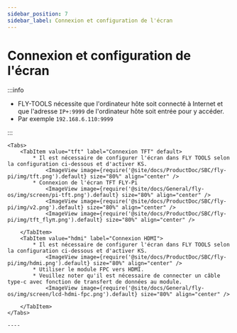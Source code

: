 ```yaml
---
sidebar_position: 7
sidebar_label: Connexion et configuration de l'écran
---
```







# Connexion et configuration de l'écran

:::info

* FLY-TOOLS nécessite que l'ordinateur hôte soit connecté à Internet et que l'adresse `IP+:9999` de l'ordinateur hôte soit entrée pour y accéder.
* Par exemple `192.168.6.110:9999`

:::


    <Tabs>
        <TabItem value="tft" label="Connexion TFT" default>
            * Il est nécessaire de configurer l'écran dans FLY TOOLS selon la configuration ci-dessous et d'activer KS.
                <ImageView image={require('@site/docs/ProductDoc/SBC/fly-pi/img/tft.png').default} size="80%" align="center" />
            * Connexion de l'écran TFT FLY-Pi
                <ImageView image={require('@site/docs/General/fly-os/img/screen/pi-tft.png').default} size="80%" align="center" />
                <ImageView image={require('@site/docs/ProductDoc/SBC/fly-pi/img/v2.png').default} size="80%" align="center" />
                <ImageView image={require('@site/docs/ProductDoc/SBC/fly-pi/img/tft_flyπ.png').default} size="80%" align="center" />

        </TabItem>
        <TabItem value="hdmi" label="Connexion HDMI">
            * Il est nécessaire de configurer l'écran dans FLY TOOLS selon la configuration ci-dessous et d'activer KS.
                <ImageView image={require('@site/docs/ProductDoc/SBC/fly-pi/img/hdmi.png').default} size="80%" align="center" />               
            * Utiliser le module FPC vers HDMI.
            * Veuillez noter qu'il est nécessaire de connecter un câble type-c avec fonction de transfert de données au module.
                <ImageView image={require('@site/docs/General/fly-os/img/screen/lcd-hdmi-fpc.png').default} size="80%" align="center" />

        </TabItem>
    </Tabs>

    ----